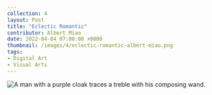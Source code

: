 ---
collection: 4
layout: Post
title: "Eclectic Romantic"
contributor: Albert Miao
date: 2022-04-04 07:00:00 +0000
thumbnail: /images/4/eclectic-romantic-albert-miao.png
tags: 
- Digital Art
- Visual Arts
---
<img src="/images/4/eclectic-romantic-albert-miao.png" 
    alt="A man with a purple cloak traces a treble with his composing wand." />